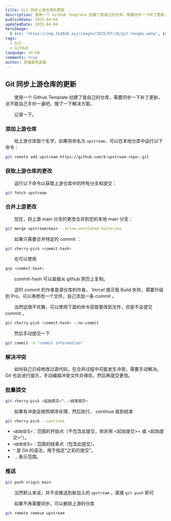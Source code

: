 ```yaml
---
title: Git 同步上游仓库的更新
description: 使用一个 Github Template 创建了我自己的仓库，需要同步一下补丁更新，总不能自己手抄一遍吧，搜了一下解决方案。记录一下。
publishDate: 2025-04-04
updatedDate: 2025-04-04
heroImage:
  { src: 'https://img.314926.xyz/images/2025/07/10/git-tongbu.webp', inferSize: true }
tags: 
  - Git
  - GitHub
language: zh-CN
comments: true
author: 克喵爱吃卤面
---
```



## Git 同步上游仓库的更新

　　使用一个 Github Template 创建了我自己的仓库，需要同步一下补丁更新，总不能自己手抄一遍吧，搜了一下解决方案。

　　记录一下。

### 添加上游仓库

　　给上游仓库取个名字，如果将命名为 `upstream`​ ，可以在本地仓库中运行以下命令：

```sh
git remote add upstream https://github.com/$<upstream-repo>.git
```

### 获取上游仓库的更改

　　运行以下命令以获取上游仓库中的所有分支和提交：

```sh
git fetch upstream
```

### 合并上游更改

　　现在，将上游 main 分支的更改合并到您的本地 main 分支：

```sh
git merge upstream/main --allow-unrelated-histories
```

　　如果只需要合并特定的 commit ：

```sh
git cherry-pick <commit-hash>
```

　　也可以使用

```sh
gcp <commit-hash>
```

　　commit-hash 可以直接从 github 网页上复制。

　　这时 commit 的作者是源仓库的作者， Vercel 提示我 Build 失败，需要升级到 Pro，可以再修改一个文件，自己添加一条 commit 。

　　当然这很不优雅，可以使用下面的命令获取更改到文件，但是不会提交 commit ，

```sh
git cherry-pick <commit-hash> --no-commit
```

　　然后手动提交一下

```sh
git commit -m "commit information"
```

### 解决冲突

　　如何自己已经修改过源代码，在合并过程中可能发生冲突，需要手动解决。  
Git 也会进行提示，手动编辑冲突文件并保存，然后再提交更改。

### 批量提交

```sh
git cherry-pick <起始提交>^..<结束提交>
```

　　如果有冲突会按照顺序处理，然后执行， continue 直到结束

```sh
git cherry-pick --continue
```

* ​`<起始提交>`​：范围的开始点（不包含此提交，除非用 \<起始提交\>\~ 或 \<起始提交\>\^）。
* ​`<结束提交>`​：范围的结束点（包含此提交）。
* ​`^`​ 是 Git 的语法，用于指定“之前的提交”。
* ​`..`​ 表示范围。

### 推送

```sh
git push origin main
```

　　当然默认来说，并不会推送到新加入的 `upstream`​ ，直接 `git push`​ 即可

　　如果不再需要同步，可以删除上游的仓库

```sh
git remote remove upstream
```
